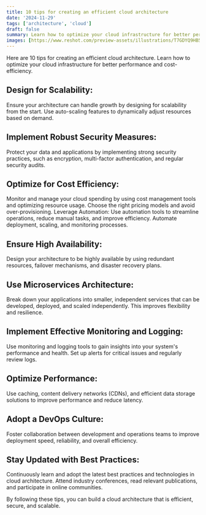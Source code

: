 ```yaml
---
title: 10 tips for creating an efficient cloud architecture
date: '2024-11-29'
tags: ['architecture', 'cloud']
draft: false
summary: Learn how to optimize your cloud infrastructure for better performance and cost-efficiency.
images: [https://www.reshot.com/preview-assets/illustrations/T7GDYQ9HB5/navigation-technology-T7GDYQ9HB5-w1600-3bcd8.jpg]
---
```


Here are 10 tips for creating an efficient cloud architecture. Learn how to optimize your cloud infrastructure for better performance and cost-efficiency.

## **Design for Scalability:** 

Ensure your architecture can handle growth by designing for scalability from the start. Use auto-scaling features to dynamically adjust resources based on demand.

## **Implement Robust Security Measures:** 

Protect your data and applications by implementing strong security practices, such as encryption, multi-factor authentication, and regular security audits.

## **Optimize for Cost Efficiency:** 

Monitor and manage your cloud spending by using cost management tools and optimizing resource usage. Choose the right pricing models and avoid over-provisioning. Leverage Automation: Use automation tools to streamline operations, reduce manual tasks, and improve efficiency. Automate deployment, scaling, and monitoring processes.

## **Ensure High Availability:**

Design your architecture to be highly available by using redundant resources, failover mechanisms, and disaster recovery plans.

## **Use Microservices Architecture:** 

Break down your applications into smaller, independent services that can be developed, deployed, and scaled independently. This improves flexibility and resilience.

## **Implement Effective Monitoring and Logging:** 

Use monitoring and logging tools to gain insights into your system's performance and health. Set up alerts for critical issues and regularly review logs.

## **Optimize Performance:** 

Use caching, content delivery networks (CDNs), and efficient data storage solutions to improve performance and reduce latency.

## **Adopt a DevOps Culture:** 

Foster collaboration between development and operations teams to improve deployment speed, reliability, and overall efficiency.

## **Stay Updated with Best Practices:** 

Continuously learn and adopt the latest best practices and technologies in cloud architecture. Attend industry conferences, read relevant publications, and participate in online communities.

By following these tips, you can build a cloud architecture that is efficient, secure, and scalable.